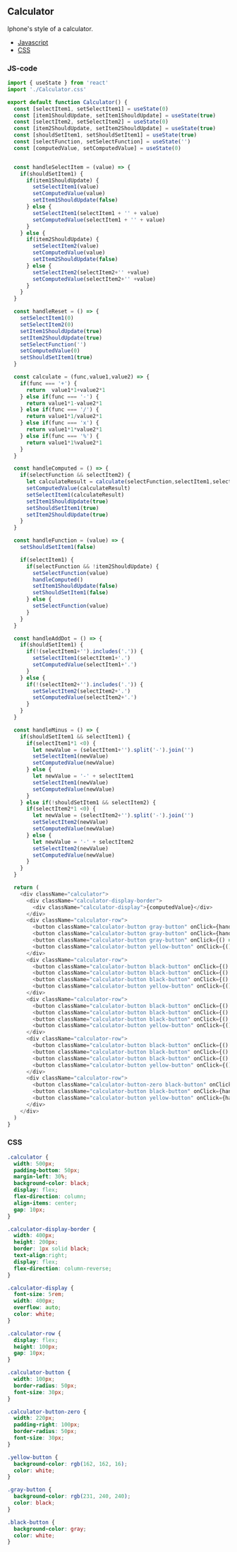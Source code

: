<!-- Calculator-MDX-Documentation.mdx -->

## Calculator

Iphone's style of a calculator.

- [Javascript](#JS-code)
- [CSS](#CSS)

### JS-code
```javascript
import { useState } from 'react'
import './Calculator.css'

export default function Calculator() {
  const [selectItem1, setSelectItem1] = useState(0)
  const [item1ShouldUpdate, setItem1ShouldUpdate] = useState(true)
  const [selectItem2, setSelectItem2] = useState(0)
  const [item2ShouldUpdate, setItem2ShouldUpdate] = useState(true)
  const [shouldSetItem1, setShouldSetItem1] = useState(true)
  const [selectFunction, setSelectFunction] = useState('')
  const [computedValue, setComputedValue] = useState(0)


  const handleSelectItem = (value) => {
    if(shouldSetItem1) {
      if(item1ShouldUpdate) {
        setSelectItem1(value)
        setComputedValue(value)
        setItem1ShouldUpdate(false)
      } else {
        setSelectItem1(selectItem1 + '' + value)
        setComputedValue(selectItem1 + '' + value)
      }
    } else {
      if(item2ShouldUpdate) {
        setSelectItem2(value)
        setComputedValue(value)
        setItem2ShouldUpdate(false)
      } else {
        setSelectItem2(selectItem2+'' +value)
        setComputedValue(selectItem2+'' +value)
      }
    }
  }

  const handleReset = () => {
    setSelectItem1(0)
    setSelectItem2(0)
    setItem1ShouldUpdate(true)
    setItem2ShouldUpdate(true)
    setSelectFunction('')
    setComputedValue(0)
    setShouldSetItem1(true)
  }

  const calculate = (func,value1,value2) => {
    if(func === '+') {
      return  value1*1+value2*1
    } else if(func === '-') {
      return value1*1-value2*1
    } else if(func === '/') {
      return value1*1/value2*1
    } else if(func === 'x') {
      return value1*1*value2*1
    } else if(func === '%') {
      return value1*1%value2*1
    }
  }

  const handleComputed = () => {
    if(selectFunction && selectItem2) {
      let calculateResult = calculate(selectFunction,selectItem1,selectItem2 )
      setComputedValue(calculateResult)
      setSelectItem1(calculateResult)
      setItem1ShouldUpdate(true)
      setShouldSetItem1(true)
      setItem2ShouldUpdate(true)
    }
  }

  const handleFunction = (value) => {
    setShouldSetItem1(false)

    if(selectItem1) {
      if(selectFunction && !item2ShouldUpdate) {
        setSelectFunction(value)
        handleComputed()
        setItem1ShouldUpdate(false)
        setShouldSetItem1(false)
      } else {
        setSelectFunction(value)
      }
    }
  }

  const handleAddDot = () => {   
    if(shouldSetItem1) {
      if(!(selectItem1+'').includes('.')) {
        setSelectItem1(selectItem1+'.')
        setComputedValue(selectItem1+'.')
      }
    } else {
      if(!(selectItem2+'').includes('.')) {
        setSelectItem2(selectItem2+'.')
        setComputedValue(selectItem2+'.')
      }
    }
  }

  const handleMinus = () => {
    if(shouldSetItem1 && selectItem1) {
      if(selectItem1*1 <0) {
        let newValue = (selectItem1+'').split('-').join('')
        setSelectItem1(newValue)
        setComputedValue(newValue)
      } else {
        let newValue = '-' + selectItem1
        setSelectItem1(newValue)
        setComputedValue(newValue)
      }
    } else if(!shouldSetItem1 && selectItem2) {
      if(selectItem2*1 <0) {
        let newValue = (selectItem2+'').split('-').join('')
        setSelectItem2(newValue)
        setComputedValue(newValue)
      } else {
        let newValue = '-' + selectItem2
        setSelectItem2(newValue)
        setComputedValue(newValue)
      }
    }
  }

  return (
    <div className="calculator">
      <div className="calculator-display-border">
        <div className="calculator-display">{computedValue}</div>
      </div>
      <div className="calculator-row">
        <button className="calculator-button gray-button" onClick={handleReset}>AC</button>
        <button className="calculator-button gray-button" onClick={handleMinus}>+/-</button>
        <button className="calculator-button gray-button" onClick={() => handleFunction('%')}>%</button>
        <button className="calculator-button yellow-button" onClick={() => handleFunction('/')}>/</button>
      </div>
      <div className="calculator-row">
        <button className="calculator-button black-button" onClick={() => handleSelectItem(7)}>7</button>
        <button className="calculator-button black-button" onClick={() => handleSelectItem(8)}>8</button>
        <button className="calculator-button black-button" onClick={() => handleSelectItem(9)}>9</button>
        <button className="calculator-button yellow-button" onClick={() => handleFunction('x')}>x</button>
      </div>
      <div className="calculator-row">
        <button className="calculator-button black-button" onClick={() => handleSelectItem(4)}>4</button>
        <button className="calculator-button black-button" onClick={() => handleSelectItem(5)}>5</button>
        <button className="calculator-button black-button" onClick={() => handleSelectItem(6)}>6</button>
        <button className="calculator-button yellow-button" onClick={() => handleFunction('-')}>-</button>
      </div>
      <div className="calculator-row">
        <button className="calculator-button black-button" onClick={() => handleSelectItem(1)}>1</button>
        <button className="calculator-button black-button" onClick={() => handleSelectItem(2)}>2</button>
        <button className="calculator-button black-button" onClick={() => handleSelectItem(3)}>3</button>
        <button className="calculator-button yellow-button" onClick={() => handleFunction('+')}>+</button>
      </div>
      <div className="calculator-row">
        <button className="calculator-button-zero black-button" onClick={() => handleSelectItem(0)}>0</button>
        <button className="calculator-button black-button" onClick={handleAddDot}>.</button>
        <button className="calculator-button yellow-button" onClick={handleComputed}>=</button>
      </div>
    </div>
  )
}
```

### CSS

```css
.calculator {
  width: 500px;
  padding-bottom: 50px;
  margin-left: 30%;
  background-color: black;
  display: flex;
  flex-direction: column;
  align-items: center;
  gap: 10px;
}

.calculator-display-border {
  width: 400px;
  height: 200px;
  border: 1px solid black;
  text-align:right;
  display: flex;
  flex-direction: column-reverse;
}

.calculator-display {
  font-size: 5rem;
  width: 400px;
  overflow: auto;
  color: white;
}

.calculator-row {
  display: flex;
  height: 100px;
  gap: 10px;
}

.calculator-button {
  width: 100px;
  border-radius: 50px;
  font-size: 30px;
}

.calculator-button-zero {
  width: 220px;
  padding-right: 100px;
  border-radius: 50px;
  font-size: 30px;
}

.yellow-button {
  background-color: rgb(162, 162, 16);
  color: white;
}

.gray-button {
  background-color: rgb(231, 240, 240);
  color: black;
}

.black-button {
  background-color: gray;
  color: white;
}
```
